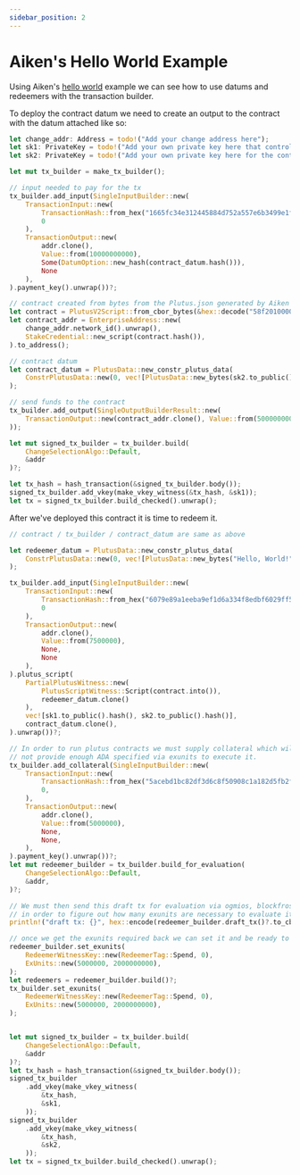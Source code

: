 ```yaml
---
sidebar_position: 2
---
```


# Aiken's Hello World Example

Using Aiken's [hello world](https://aiken-lang.org/example--hello-world/basics) example we can see how to use datums and redeemers with the transaction builder.

To deploy the contract datum we need to create an output to the contract with the datum attached like so:

```rust
let change_addr: Address = todo!("Add your change address here");
let sk1: PrivateKey = todo!("Add your own private key here that controls the input");
let sk2: PrivateKey = todo!("Add your own private key here for the contract's datum");

let mut tx_builder = make_tx_builder();

// input needed to pay for the tx
tx_builder.add_input(SingleInputBuilder::new(
    TransactionInput::new(
        TransactionHash::from_hex("1665fc34e312445884d752a557e6b3499e1fc10228de77ca712b6bda9078ced7").unwrap(),
        0
    ),
    TransactionOutput::new(
        addr.clone(),
        Value::from(10000000000),
        Some(DatumOption::new_hash(contract_datum.hash())),
        None
    ),
).payment_key().unwrap())?;

// contract created from bytes from the Plutus.json generated by Aiken
let contract = PlutusV2Script::from_cbor_bytes(&hex::decode("58f2010000323232323232323222232325333008323232533300b002100114a06644646600200200644a66602200229404c8c94ccc040cdc78010028a511330040040013014002375c60240026eb0c038c03cc03cc03cc03cc03cc03cc03cc03cc020c008c020014dd71801180400399b8f375c6002600e00a91010d48656c6c6f2c20576f726c6421002300d00114984d958c94ccc020cdc3a400000226464a66601a601e0042930b1bae300d00130060041630060033253330073370e900000089919299980618070010a4c2c6eb8c030004c01401058c01400c8c014dd5000918019baa0015734aae7555cf2ab9f5742ae881").unwrap()).unwrap();
let contract_addr = EnterpriseAddress::new(
    change_addr.network_id().unwrap(),
    StakeCredential::new_script(contract.hash()),
).to_address();

// contract datum
let contract_datum = PlutusData::new_constr_plutus_data(
    ConstrPlutusData::new(0, vec![PlutusData::new_bytes(sk2.to_public().hash().to_raw_bytes().to_vec())])
);

// send funds to the contract
tx_builder.add_output(SingleOutputBuilderResult::new(
    TransactionOutput::new(contract_addr.clone(), Value::from(5000000000), None, None)
));

let mut signed_tx_builder = tx_builder.build(
    ChangeSelectionAlgo::Default,
    &addr
)?;

let tx_hash = hash_transaction(&signed_tx_builder.body());
signed_tx_builder.add_vkey(make_vkey_witness(&tx_hash, &sk1));
let tx = signed_tx_builder.build_checked().unwrap();
```

After we've deployed this contract it is time to redeem it.

```rust
// contract / tx_builder / contract_datum are same as above

let redeemer_datum = PlutusData::new_constr_plutus_data(
    ConstrPlutusData::new(0, vec![PlutusData::new_bytes("Hello, World!".as_bytes().to_vec())])
);

tx_builder.add_input(SingleInputBuilder::new(
    TransactionInput::new(
        TransactionHash::from_hex("6079e89a1eeba9ef1d6a334f8edbf6029ff5299315a3fd55fce732da6a72fd9b").unwrap(),
        0
    ),
    TransactionOutput::new(
        addr.clone(),
        Value::from(7500000),
        None,
        None
    ),
).plutus_script(
    PartialPlutusWitness::new(
        PlutusScriptWitness::Script(contract.into()),
        redeemer_datum.clone()
    ),
    vec![sk1.to_public().hash(), sk2.to_public().hash()],
    contract_datum.clone(),
).unwrap())?;

// In order to run plutus contracts we must supply collateral which will only be spent if the contract does
// not provide enough ADA specified via exunits to execute it.
tx_builder.add_collateral(SingleInputBuilder::new(
    TransactionInput::new(
        TransactionHash::from_hex("5acebd1bc82df3d6c8f50908c1a182d5fb2ff0525066fa5a3ec44fe8df80f005").unwrap(),
        0,
    ),
    TransactionOutput::new(
        addr.clone(),
        Value::from(5000000),
        None,
        None,
    ),
).payment_key().unwrap())?;
let mut redeemer_builder = tx_builder.build_for_evaluation(
    ChangeSelectionAlgo::Default,
    &addr,
)?;

// We must then send this draft tx for evaluation via ogmios, blockfrost, etc
// in order to figure out how many exunits are necessary to evaluate it
println!("draft tx: {}", hex::encode(redeemer_builder.draft_tx()?.to_cbor_bytes()));

// once we get the exunits required back we can set it and be ready to finalize the signing of the tx
redeemer_builder.set_exunits(
    RedeemerWitnessKey::new(RedeemerTag::Spend, 0),
    ExUnits::new(5000000, 2000000000),
);
let redeemers = redeemer_builder.build()?;
tx_builder.set_exunits(
    RedeemerWitnessKey::new(RedeemerTag::Spend, 0),
    ExUnits::new(5000000, 2000000000),
);


let mut signed_tx_builder = tx_builder.build(
    ChangeSelectionAlgo::Default,
    &addr
)?;
let tx_hash = hash_transaction(&signed_tx_builder.body());
signed_tx_builder
    .add_vkey(make_vkey_witness(
        &tx_hash,
        &sk1,
    ));
signed_tx_builder
    .add_vkey(make_vkey_witness(
        &tx_hash,
        &sk2,
    ));
let tx = signed_tx_builder.build_checked().unwrap();
```